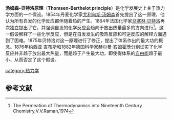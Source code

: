 '''汤姆森-贝特洛原理'''（'''Thomsen-Berthelot principle'''）是化学发展史上关于热力学方面的一个假设。1854年丹麦化学家[[尤利乌斯·汤姆森|尤利乌斯·汤姆森]]首先提出了这一原理，他认为所有自发的化学反应都伴随着热的产生。1864年法国化学家[[馬塞蘭·貝特洛|马塞林·贝特洛]]再次独立提出了它，并强调自发的化学反应会趋向于放出热量最多的方向进行<ref>The Permeation of Thermodynamics into Nineteenth Century Chemistry,V.V.Raman,1974</ref>。这一假设解释了一些化学反应，但是在自发发生的吸热反应和可逆反应的解释方面遇到了困难。1875年贝特洛对这一原理进行了修正，提出了体系作出的最大功的概念。1876年[[约西亚·吉布斯|约西亚·吉布斯]]和1882年德国科学家[[赫爾曼·馮·亥姆霍茲|赫尔曼·亥姆霍茨]]分别证实了化学反应并非趋于放出最大热量，而是趋于产生最大功，即使得体系的[[自由能|自由能]]趋于最小，从而否定了这个假设。


[[category:热力学|category:热力学]]

==参考文献==
<div class="references-small">
<references></references>
</div>